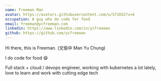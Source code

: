 ```yaml
---
name: Freeman Man
avatar: https://avatars.githubusercontent.com/u/571652?v=4
occupation: A guy who do code for food
email: freeman@ycfreeman.com
linkedin: https://www.linkedin.com/in/ycfreeman
github: https://github.com/ycfreeman
---
```


Hi there, this is Freeman. (文愉中 Man Yu Chung)

I do code for food :smile:

Full stack + cloud / devops engineer, working with kubernetes a lot lately, love to learn and work with cutting edge tech

